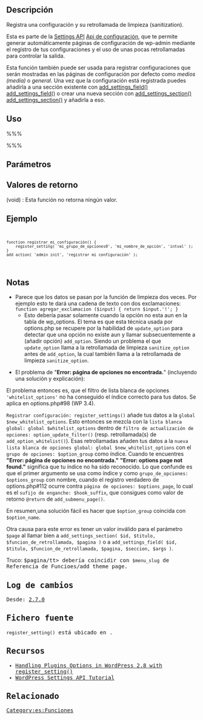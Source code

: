 {{es:Stub}}
{{es:Nota| [[User:Diego WP|Diego AG]] 08:59, 2 January 2014 (UTC) crear los enlaces al castellano que faltan y luego eliminar los originales del inglés}}
{{Languages|
{{en|Function_Reference/register_setting}}
{{es|Referencia_de_Funciones/register_setting}}
}}
== Descripción ==

Registra una configuración y su retrollamada de limpieza (sanitization). 

Esta es parte de la [[Settings API]] [[es:Settings API|Api de configuración]], que te permite generar automáticamente páginas de configuración de wp-admin mediante el registro de tus configuraciones y el uso de unas pocas retrollamadas para controlar la salida. 

Esta función también puede ser usada para registrar configuraciones que serán mostradas en las páginas de configuración por defecto como ''medios (media)'' o ''general''. Una vez que la configuración está registrada puedes añadirla a una sección existente con [[Function Reference/add settings field|add_settings_field()]] [[es:Referencia de Funciones/add settings field|add_settings_field()]] o crear una nueva sección con [[Function Reference/add settings section|add_settings_section()]] [[es:Referencia de Funciones/add settings section|add_settings_section()]] y añadirla a eso. 

== Uso ==

%%% <?php register_setting( $grupo_de_opciones, $nombre_de_opcion, $retrollamada_de_limpieza ); ?> %%%

== Parámetros ==

{{Parameter|$grupo_de_opciones|string|Un nombre de grupo de opciones. Debe existir previamente a la llamada de <tt>register_setting</tt> (registrar configuración). Esto debe coincidir con el nombre de grupo en [[Function_Reference/settings_fields|<tt>settings_fields()</tt>]][[es:Referencia de Funciones/settings_fields|<tt>settings_fields()</tt>]]}}
{{Parameter|$nombre_de_opcion|string|El nombre de una [[Options_API|option]] [[es:Options_API|option]] para limpiar y guardar.}}
{{Parameter|$retrollamada_de_limpieza|callback|Una función de retrollamada que limpia el valor de la opción.|optional}}

== Valores de retorno ==

; (void) : Esta función no retorna ningún valor.

== Ejemplo ==

<code><pre>function registrar_mi_configuración() {
	register_setting( 'mi_grupo_de_opciones0', 'mi_nombre_de_opción', 'intval' ); 
} 
add_action( 'admin_init', 'registrar_mi_configuración' );</pre></code>

== Notas ==

* Parece que los datos se pasan por la función de limpieza dos veces. Por ejemplo esto te dará una cadena de texto con dos exclamaciones: <code>function agregar_exclamacion ($input) { return $input.'!'; }</code>
** Esto debería pasar solamente cuando la opción no esta aun en la tabla de wp_options. El tema es que esta técnica usada por options.php se recupere por la habilidad de <tt>update_option</tt> para detectar que una opción no existe aun y llamar subsecuentemente a  (añadir opción) <tt>add_option</tt>. Siendo un problema el que <tt>update_option</tt> llama a la retrollamada de limpieza <tt>sanitize_option</tt> antes de <tt>add_option</tt>, la cual también llama a la retrollamada de limpieza <tt>sanitize_option</tt>. 

* El problema de "<strong>Error: página de opciones no encontrada.</strong>" (incluyendo una solución y explicación):

El problema entonces es, que el filtro de lista blanca de opciones <tt>'whitelist_options'</tt> no ha conseguido el índice correcto para tus datos. Se aplica en options.php#98 (WP 3.4).

<tt>Registrar configuración: register_settings()</tt>  añade tus datos a la <tt>global $new_whitelist_options</tt>. Esto entonces se mezcla con la <tt>lista blanca global: global $whitelist_options</tt> dentro de <tt>filtro de actualización de opciones: option_update_filter()</tt> (resp. retrollamada(s) de <tt>add_option_whitelist()</tt>). Esas retrollamadas añaden tus datos a la <tt>nueva lista blanca de opciones global: global $new_whitelist_options</tt> con el <tt>grupo de opciones: $option_group</tt> como índice. Cuando te encuentres <strong>"Error: página de opciones no encontrada."</strong> <strong>"Error: options page not found."</strong> significa que tu índice no ha sido reconocido. Lo que confunde es que el primer argumento se usa como índice y como <tt>grupo_de_opciones: $options_group</tt> con nombre, cuando el registro verdadero de options.php#112 ocurre contra <tt>página de opciones: $options_page</tt>, lo cual es el <tt>sufijo de enganche: $hook_suffix</tt>, que consigues como valor de retorno <tt>@return</tt> de <tt>add_submenu_page()</tt>.

En resumen,una solución fácil es hacer que <tt>$option_group</tt> coincida con <tt>$option_name</tt>.

Otra causa para este error es tener un valor inválido para el parámetro <tt>$page</tt> al llamar bien a <tt>add_settings_section( $id, $titulo, $funcion_de_retrollamada, $pagina )</tt> o a <tt>add_settings_field( $id, $titulo, $funcion_de_retrollamada, $pagina, $seccion, $args )</tt>. 

Truco: <tt>$pagina/tt> debería coincidir con <tt>$menu_slug</tt> de Referencia de Funcioes/add theme page.

== Log de cambios ==

Desde: [[Version 2.7|2.7.0]]

== Fichero fuente ==

<tt>register_setting()</tt> está ubicado en {{Trac|wp-admin/includes/plugin.php}}.

== Recursos ==

* [http://planetozh.com/blog/2009/05/handling-plugins-options-in-wordpress-28-with-register_setting/ Handling Plugins Options in WordPress 2.8 with register_setting()]
* [http://ottodestruct.com/blog/2009/wordpress-settings-api-tutorial/ WordPress Settings API Tutorial]

== Relacionado ==

{{Setting Tags}} {{es:Etiquetas de configuración}}

{{Tag Footer}} {{es:Etiqueta de pié}}

[[Category:es:Funciones]]